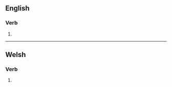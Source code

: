 ==English==

===Verb===
{{head|en|verb form}}

# {{en-past of|taw}}

----

==Welsh==

===Verb===
{{head|cy|verb form}}

# {{inflection of|cy|tewi||3|s|impr}}